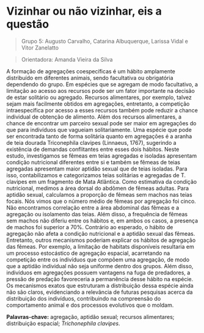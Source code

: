 # Vizinhar ou não vizinhar, eis a questão 

> Grupo 5: Augusto Carvalho, Catarina Albuquerque, Larissa Vidal e Vitor Zanelatto

> Orientadora: Amanda Vieira da Silva 


A formação de agregações coespecíficas é um hábito amplamente distribuído em diferentes animais, sendo facultativa ou obrigatória dependendo do grupo. Em espécies que se agregam de modo facultativo, a limitação ao acesso aos recursos pode ser um fator importante na decisão de estar solitário ou agregado. Recursos alimentares, por exemplo, talvez sejam mais facilmente obtidos em agregações, entretanto, a competição intraespecífica por acesso a esses recursos também pode reduzir a chance individual de obtenção de alimento. Além dos recursos alimentares, a chance de encontrar um parceiro sexual pode ser maior em agregações do que para indivíduos que vagueiam solitariamente. Uma espécie que pode ser encontrada tanto de forma solitária quanto em agregações é a aranha de teia dourada Triconephila clavipes (Linnaeus, 1767), sugerindo a existência de demandas conflitantes entre esses dois hábitos. Neste estudo, investigamos se fêmeas em teias agregadas e isoladas apresentam condição nutricional diferentes entre si e também se fêmeas de teias agregadas apresentam maior aptidão sexual que de teias isoladas. Para isso, contabilizamos e categorizamos teias solitárias e agregadas de T. clavipes em um fragmento de Mata Atlântica. Como estimativa da condição nutricional, medimos a área dorsal do abdômen de fêmeas adultas. Para aptidão sexual, calculamos a proporção de fêmeas sem machos nas teias focais. Nós vimos que o número médio de fêmeas por agregação foi cinco. Não encontramos correlação entre a área abdominal das fêmeas e a agregação ou isolamento das teias. Além disso, a frequência de fêmeas sem machos não diferiu entre os hábitos e, em ambos os casos, a presença de machos foi superior a 70%. Contrário ao esperado, o hábito de agregação não afeta a condição nutricional e a aptidão sexual das fêmeas. Entretanto, outros mecanismos poderiam explicar os hábitos de agregação das fêmeas. Por exemplo, a limitação de habitats disponíveis resultaria em um processo estocástico de agregação espacial, acarretando na competição entre os indivíduos que compõem uma agregação, de modo que a aptidão individual não seja uniforme dentro dos grupos. Além disso, indivíduos em agregações possuem vantagens na fuga de predadores, a pressão de predação favoreceria a permanência desse hábito na espécie. Os mecanismos exatos que estruturam a distribuição dessa espécie ainda não são claros, evidenciando a relevância de futuras pesquisas acerca da distribuição dos indivíduos, contribuindo na compreensão do comportamento animal e dos processos evolutivos que o moldam. 


**Palavras-chave:** agregação, aptidão sexual; recursos alimentares; distribuição espacial; *Trichonephila clavipes*. 